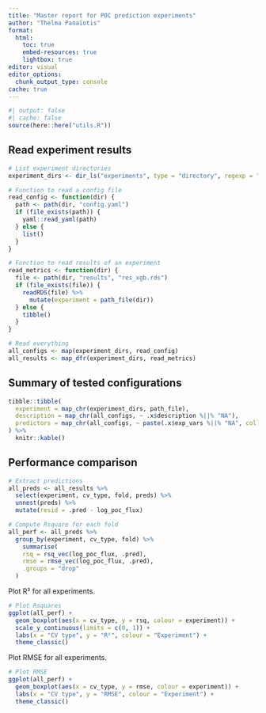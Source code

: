 ```yaml
---
title: "Master report for POC prediction experiments"
author: "Thelma Panaïotis"
format:
  html:
    toc: true
    embed-resources: true
    lightbox: true
editor: visual
editor_options: 
  chunk_output_type: console
cache: true
---
```



```r
#| output: false
#| cache: false
source(here::here("utils.R"))
```

## Read experiment results

```r
# List experiment directories
experiment_dirs <- dir_ls("experiments", type = "directory", regexp = "^experiments/exp_[0-9]+$")

# Function to read a config file
read_config <- function(dir) {
  path <- path(dir, "config.yaml")
  if (file_exists(path)) {
    yaml::read_yaml(path)
  } else {
    list()
  }
}

# Function to read results of an experiment
read_metrics <- function(dir) {
  file <- path(dir, "results", "res_xgb.rds")
  if (file_exists(file)) {
    readRDS(file) %>%
      mutate(experiment = path_file(dir))
  } else {
    tibble()
  }
}

# Read everything
all_configs <- map(experiment_dirs, read_config)
all_results <- map_dfr(experiment_dirs, read_metrics)
```

## Summary of tested configurations

```r
tibble::tibble(
  experiment = map_chr(experiment_dirs, path_file),
  description = map_chr(all_configs, ~ .x$description %||% "NA"),
  predictors = map_chr(all_configs, ~ paste(.x$exp_vars %||% "NA", collapse = ", "))
) %>%
  knitr::kable()

```

## Performance comparison

```r
# Extract predictions
all_preds <- all_results %>% 
  select(experiment, cv_type, fold, preds) %>% 
  unnest(preds) %>% 
  mutate(resid = .pred - log_poc_flux)

# Compute Rsquare for each fold
all_perf <- all_preds %>%
  group_by(experiment, cv_type, fold) %>%
    summarise(
    rsq = rsq_vec(log_poc_flux, .pred),
    rmse = rmse_vec(log_poc_flux, .pred),
    .groups = "drop"
  )
```

Plot R² for all experiments.

```r
# Plot Rsquares
ggplot(all_perf) +
  geom_boxplot(aes(x = cv_type, y = rsq, colour = experiment)) +
  scale_y_continuous(limits = c(0, 1)) +
  labs(x = "CV type", y = "R²", colour = "Experiment") +
  theme_classic()
```

Plot RMSE for all experiments.

```r
# Plot RMSE
ggplot(all_perf) +
  geom_boxplot(aes(x = cv_type, y = rmse, colour = experiment)) +
  labs(x = "CV type", y = "RMSE", colour = "Experiment") +
  theme_classic()
```